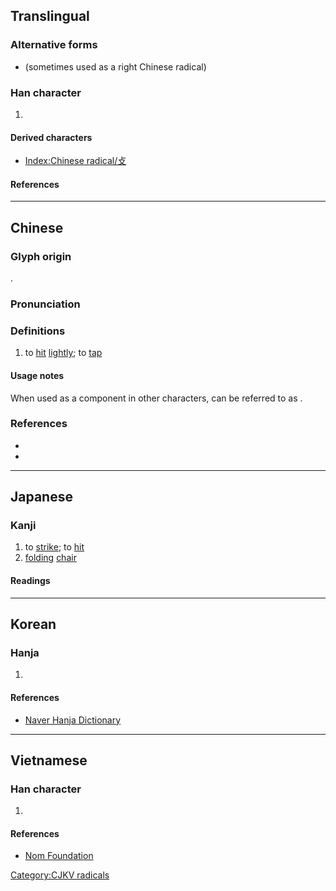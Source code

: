 {{also|支|攵}}
{{character info/new}}
==Translingual==
{{stroke order|type=animate}}

===Alternative forms===
* {{l|mul|攵}} (sometimes used as a right Chinese radical)

===Han character===
{{Han char|rn=66|rad=攴|as=00|sn=4|four=21407|canj=YE|ids=⿱⺊又}}

# {{mul-kangxi radical-def}}

====Derived characters====
* [[Index:Chinese radical/攴]]

====References====
{{Han ref|kx=0468.040|dkj=13108|dj=0815.330|hdz=21447.080|uh=6534}}

[[Category:CJKV radicals]]

----

==Chinese==
{{zh-forms|alt=攵,䇚,𢪊}}
{{zh-wp|zh:攴部|en:Radical 66}}

===Glyph origin===
{{Han etym}}
{{Han compound|卜|又|c1=p|c2=s|t2=hand|ls=psc}}.

===Pronunciation===
{{zh-pron
|m=pū
|c=bok1,pok3
|h=pfs=phuk/phok
|mn=phok
|w=
|mc=y
|oc=y
|ma=
|cat=v
}}

===Definitions===
{{zh-hanzi}}

# to [[hit]] [[lightly]]; to [[tap#Verb|tap]]

====Usage notes====
When used as a component in other characters, {{lang|zh|攴}} can be referred to as {{zh-l|敲字邊}}.

===References===
* {{R:twedu|C04551}}
* {{R:yue:Hanzi}}

----

==Japanese==

===Kanji===
{{ja-kanji|grade=|rs=攴00}}

# to [[strike]]; to [[hit]]
# [[folding]] [[chair]]

====Readings====
{{ja-readings
|on=ほく, はく
|kun=うつ
}}

----

==Korean==

===Hanja===
{{ko-hanja|치다|칠|복}}

# {{rfdef|ko|sort=攴00}}

====References====
* [http://hanja.naver.com/hanja?q=%E6%94%B4 Naver Hanja Dictionary]

----

==Vietnamese==

===Han character===
{{vi-hantu|[[phộc]]|rs=攴00}}

# {{rfdef|vi|sort=攴00}}

====References====
* [http://nomfoundation.org/common/nom_details.php?codepoint=6534 Nom Foundation]